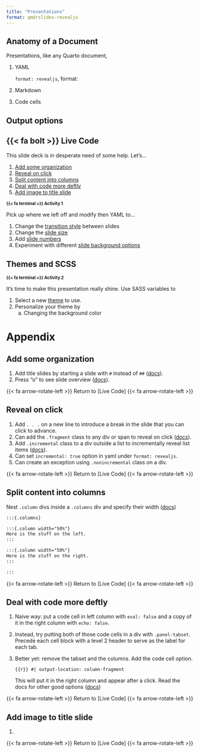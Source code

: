```yaml
---
title: "Presentations"
format: qmdrslides-revealjs
---
```


## Anatomy of a Document

Presentations, like any Quarto document, 

1. YAML

   `format: revealjs`, format: 
2. Markdown
3. Code cells

## Output options

## {{< fa bolt >}} Live Code

This slide deck is in desperate need of some help. Let's...

1. [Add some organization]
2. [Reveal on click]
3. [Split content into columns]
4. [Deal with code more deftly]
5. [Add image to title slide]

# {{< fa terminal >}} Activity 1 {background-color="#00403d" style="font-size: .8em"}

Pick up where we left off and modify then YAML to...

1. Change the [transition style](https://quarto.org/docs/presentations/revealjs/advanced.html#slide-transitions) between slides
2. Change the [slide size](https://quarto.org/docs/presentations/revealjs/advanced.html#presentation-size)
3. Add [slide numbers](https://quarto.org/docs/presentations/revealjs/presenting.html#slide-numbers)
4. Experiment with different [slide background options](https://quarto.org/docs/presentations/revealjs/#slide-backgrounds)


## Themes and SCSS

# {{< fa terminal >}} Activity 2 {background-color="#00403d" style="font-size: .8em"}

It's time to make this presentation really shine. Use SASS variables to

1. Select a new [theme](https://quarto.org/docs/presentations/revealjs/themes.html#using-themes) to use.
2. Personalize your theme by
   a. Changing the background color

## 

# Appendix

## Add some organization

1. Add title slides by starting a slide with `#` instead of `##` ([docs](https://quarto.org/docs/presentations/#creating-slides)).
2. Press "o" to see slide overview ([docs](https://quarto.org/docs/presentations/revealjs/presenting.html#overview-mode)).

:::{style="text-align: center"}
{{< fa arrow-rotate-left >}} Return to [Live Code] {{< fa arrow-rotate-left >}}
:::

## Reveal on click

1. Add `. . .` on a new line to introduce a break in the slide that you can click to advance.
2. Can add the `.fragment` class to any div or span to reveal on click ([docs](https://quarto.org/docs/presentations/revealjs/advanced.html#fragments)).
3. Add `.incremental` class to a div outside a list to incrementally reveal list items ([docs](https://quarto.org/docs/presentations/revealjs/#incremental-lists)).
4. Can set `incremental: true` option in yaml under `format: revealjs`.
5. Can create an exception using `.nonincremental` class on a div.

:::{style="text-align: center"}
{{< fa arrow-rotate-left >}} Return to [Live Code] {{< fa arrow-rotate-left >}}
:::

## Split content into columns

Nest `.column` divs inside a `.columns` div and specify their width ([docs](https://quarto.org/docs/presentations/revealjs/#multiple-columns))

   ```markdown
   :::{.columns}
   
   :::{.column width="50%"}
   Here is the stuff on the left.
   :::
   
   :::{.column width="50%"}
   Here is the stuff on the right.
   :::
   
   :::
   ```

:::{style="text-align: center"}
{{< fa arrow-rotate-left >}} Return to [Live Code] {{< fa arrow-rotate-left >}}
:::

## Deal with code more deftly {.smaller}

1. Naive way: put a code cell in left column with `eval: false` and a copy of it in the right column with `echo: false`.
2. Instead, try putting both of those code cells in a div with `.panel-tabset`. Precede each cell block with a level 2 header to serve as the label for each tab.
3. Better yet: remove the tabset and the columns. Add the code cell option.

   ```{{r}}
   #| output-location: column-fragment
   ```

   This will put it in the right column and appear after a click. Read the docs for other good options ([docs](https://quarto.org/docs/presentations/revealjs/index.html#output-location))
   
:::{style="text-align: center"}
{{< fa arrow-rotate-left >}} Return to [Live Code] {{< fa arrow-rotate-left >}}
:::

## Add image to title slide

1. 

:::{style="text-align: center"}
{{< fa arrow-rotate-left >}} Return to [Live Code] {{< fa arrow-rotate-left >}}
:::